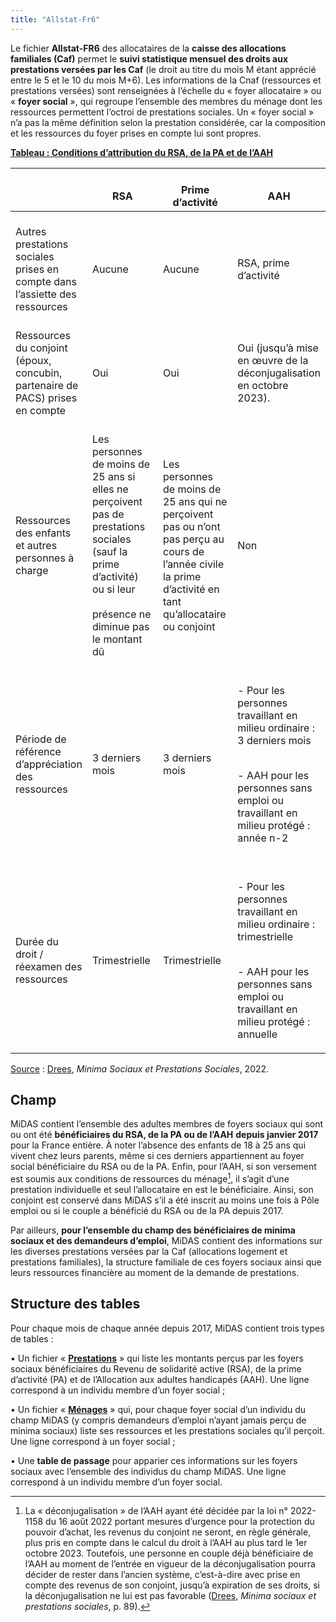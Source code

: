 ```yaml
---
title: "Allstat-Fr6"
---
```


Le fichier **Allstat-FR6** des allocataires de la **caisse des allocations familiales (Caf)** permet le **suivi statistique mensuel des droits aux prestations versées par les Caf** (le droit au titre du mois M étant apprécié entre le 5 et le 10 du mois M+6). Les informations de la Cnaf (ressources et prestations versées) sont renseignées à l'échelle du « foyer allocataire » ou « **foyer social** », qui regroupe l'ensemble des membres du ménage dont les ressources permettent l'octroi de prestations sociales. Un « foyer social » n'a pas la même définition selon la prestation considérée, car la composition et les ressources du foyer prises en compte lui sont propres.

[**Tableau : Conditions d'attribution du RSA, de la PA et de l'AAH**]{.underline}

+-----------------------------------------------------------------------------------+------------------------------------------------------------------------------------------------------------------------------------------------------------------------------+-----------------------------------------------------------------------------------------------------------------------------------------------------------------+---------------------------------------------------------------------------------------+
| <br>                                                                              | <br>RSA                                                                                                                                                                      | <br>Prime d'activité                                                                                                                                            | <br>AAH                                                                               |
+===================================================================================+==============================================================================================================================================================================+=================================================================================================================================================================+=======================================================================================+
| <br>Autres prestations sociales prises en compte dans l'assiette des ressources   | <br>Aucune                                                                                                                                                                   | <br>Aucune                                                                                                                                                      | <br>RSA, prime d'activité                                                             |
+-----------------------------------------------------------------------------------+------------------------------------------------------------------------------------------------------------------------------------------------------------------------------+-----------------------------------------------------------------------------------------------------------------------------------------------------------------+---------------------------------------------------------------------------------------+
| <br>Ressources du conjoint (époux, concubin, partenaire de PACS) prises en compte | <br>Oui                                                                                                                                                                      | <br>Oui                                                                                                                                                         | <br>Oui (jusqu'à mise en œuvre de la déconjugalisation en octobre 2023).              |
+-----------------------------------------------------------------------------------+------------------------------------------------------------------------------------------------------------------------------------------------------------------------------+-----------------------------------------------------------------------------------------------------------------------------------------------------------------+---------------------------------------------------------------------------------------+
| <br>Ressources des enfants et autres personnes à charge                           | <br>Les personnes de moins de 25 ans si elles ne perçoivent pas de prestations sociales (sauf la prime d'activité) ou si leur <br> <br>présence ne diminue pas le montant dû | <br>Les personnes de moins de 25 ans qui ne perçoivent pas ou n'ont pas perçu au cours de l'année civile la prime d'activité en tant qu'allocataire ou conjoint | <br>Non                                                                               |
+-----------------------------------------------------------------------------------+------------------------------------------------------------------------------------------------------------------------------------------------------------------------------+-----------------------------------------------------------------------------------------------------------------------------------------------------------------+---------------------------------------------------------------------------------------+
| <br>Période de référence d'appréciation des ressources                            | <br>3 derniers mois                                                                                                                                                          | <br>3 derniers mois                                                                                                                                             | <br>- Pour les personnes travaillant en milieu ordinaire : 3 derniers mois            |
|                                                                                   |                                                                                                                                                                              |                                                                                                                                                                 |                                                                                       |
|                                                                                   |                                                                                                                                                                              |                                                                                                                                                                 | <br>- AAH pour les personnes sans emploi ou travaillant en milieu protégé : année n-2 |
+-----------------------------------------------------------------------------------+------------------------------------------------------------------------------------------------------------------------------------------------------------------------------+-----------------------------------------------------------------------------------------------------------------------------------------------------------------+---------------------------------------------------------------------------------------+
| <br> Durée du droit / réexamen des ressources                                     | <br>Trimestrielle                                                                                                                                                            | <br>Trimestrielle                                                                                                                                               | <br>- Pour les personnes travaillant en milieu ordinaire : trimestrielle              |
|                                                                                   |                                                                                                                                                                              |                                                                                                                                                                 |                                                                                       |
|                                                                                   |                                                                                                                                                                              |                                                                                                                                                                 | <br> - AAH pour les personnes sans emploi ou travaillant en milieu protégé : annuelle |
+-----------------------------------------------------------------------------------+------------------------------------------------------------------------------------------------------------------------------------------------------------------------------+-----------------------------------------------------------------------------------------------------------------------------------------------------------------+---------------------------------------------------------------------------------------+

[Source]{.underline} : [Drees](https://drees.solidarites-sante.gouv.fr/sites/default/files/2022-09/Minima22%20Fiche%209%20-%20L%E2%80%99assiette%20des%20ressources%20et%20la%20p%C3%A9riode%20de%20r%C3%A9f%C3%A9rence%20des%20prestations.pdf), *Minima Sociaux et Prestations Sociales*, 2022.

## Champ

MiDAS contient l'ensemble des adultes membres de foyers sociaux qui sont ou ont été **bénéficiaires du RSA, de la PA ou de l'AAH** **depuis janvier 2017** pour la France entière. À noter l'absence des enfants de 18 à 25 ans qui vivent chez leurs parents, même si ces derniers appartiennent au foyer social bénéficiaire du RSA ou de la PA. Enfin, pour l'AAH, si son versement est soumis aux conditions de ressources du ménage[^1], il s'agit d'une prestation individuelle et seul l'allocataire en est le bénéficiaire. Ainsi, son conjoint est conservé dans MiDAS s'il a été inscrit au moins une fois à Pôle emploi ou si le couple a bénéficié du RSA ou de la PA depuis 2017.

[^1]: La « déconjugalisation » de l'AAH ayant été décidée par la loi n° 2022-1158 du 16 août 2022 portant mesures d'urgence pour la protection du pouvoir d'achat, les revenus du conjoint ne seront, en règle générale, plus pris en compte dans le calcul du droit à l'AAH au plus tard le 1er octobre 2023. Toutefois, une personne en couple déjà bénéficiaire de l'AAH au moment de l'entrée en vigueur de la déconjugalisation pourra décider de rester dans l'ancien système, c'est-à-dire avec prise en compte des revenus de son conjoint, jusqu'à expiration de ses droits, si la déconjugalisation ne lui est pas favorable ([Drees](https://drees.solidarites-sante.gouv.fr/sites/default/files/2022-09/Minima22%20Fiche%209%20-%20L%E2%80%99assiette%20des%20ressources%20et%20la%20p%C3%A9riode%20de%20r%C3%A9f%C3%A9rence%20des%20prestations.pdf), *Minima sociaux et prestations sociales*, p. 89).

Par ailleurs, **pour l'ensemble du champ des bénéficiaires de minima sociaux et des demandeurs d'emploi**, MiDAS contient des informations sur les diverses prestations versées par la Caf (allocations logement et prestations familiales), la structure familiale de ces foyers sociaux ainsi que leurs ressources financière au moment de la demande de prestations.

## Structure des tables

Pour chaque mois de chaque année depuis 2017, MiDAS contient trois types de tables :

• Un fichier « [**Prestations**](Prestations/prestations_presentation.qmd) » qui liste les montants perçus par les foyers sociaux bénéficiaires du Revenu de solidarité active (RSA), de la prime d'activité (PA) et de l'Allocation aux adultes handicapés (AAH). Une ligne correspond à un individu membre d'un foyer social ;

• Un fichier « [**Ménages**](Menages/menages_presentation.qmd) » qui, pour chaque foyer social d'un individu du champ MiDAS (y compris demandeurs d'emploi n'ayant jamais perçu de minima sociaux) liste ses ressources et les prestations sociales qu'il perçoit. Une ligne correspond à un foyer social ;

• Une **table de passage** pour apparier ces informations sur les foyers sociaux avec l'ensemble des individus du champ MiDAS. Une ligne correspond à un individu membre d'un foyer social.
